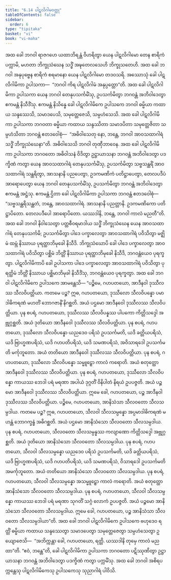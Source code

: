 ```yaml
---
title: "6.14 ပါဋလိဂါမဝတ္ထု"
tableOfContents: false
sidebar:
  order: 6
type: "tipitaka"
basket: "vi"
book: "vi-maha"
---
```



<DynamicBreadcrumb />

<Division number="285" book="vi-maha">

<Paragraph number="1292" book="vi-maha">
အထ ခေါ ဘဂဝါ ရာဇဂဟေ ယထာဘိရန္တံ ဝိဟရိတွာ ယေန ပါဋလိဂါမော တေန စာရိကံ ပက္ကာမိ, မဟတာ ဘိက္ခုသံဃေန သဒ္ဓိံ အဍ္ဎတေလသေဟိ ဘိက္ခုသတေဟိ. အထ ခေါ ဘဂဝါ အနုပုဗ္ဗေန စာရိကံ စရမာနော ယေန ပါဋလိဂါမော တဒဝသရိ. အဿောသုံ ခေါ ပါဋလိဂါမိကာ ဥပါသကာ—  “ဘဂဝါ ကိရ ပါဋလိဂါမံ အနုပ္ပတ္တော”တိ. အထ ခေါ ပါဋလိဂါမိကာ ဥပါသကာ ယေန ဘဂဝါ တေနုပသင်္ကမိံသု, ဥပသင်္ကမိတွာ ဘဂဝန္တံ အဘိဝါဒေတွာ ဧကမန္တံ နိသီဒိံသု. ဧကမန္တံ နိသိန္နေ ခေါ ပါဋလိဂါမိကေ ဥပါသကေ ဘဂဝါ ဓမ္မိယာ ကထာယ သန္ဒဿေသိ, သမာဒပေသိ, သမုတ္တေဇေသိ, သမ္ပဟံသေသိ. အထ ခေါ ပါဋလိဂါမိကာ ဥပါသကာ ဘဂဝတာ ဓမ္မိယာ ကထာယ သန္ဒဿိတာ သမာဒပိတာ သမုတ္တေဇိတာ သမ္ပဟံသိတာ ဘဂဝန္တံ ဧတဒဝေါစုံ—  “အဓိဝါသေတု နော, ဘန္တေ, ဘဂဝါ အာဝသထာဂါရံ သဒ္ဓိံ ဘိက္ခုသံဃေနာ”တိ. အဓိဝါသေသိ ဘဂဝါ တုဏှီဘာဝေန. အထ ခေါ ပါဋလိဂါမိကာ ဥပါသကာ ဘဂဝတော အဓိဝါသနံ ဝိဒိတွာ ဥဋ္ဌာယာသနာ ဘဂဝန္တံ အဘိဝါဒေတွာ ပဒက္ခိဏံ ကတွာ ယေန အာဝသထာဂါရံ တေနုပသင်္ကမိံသု, ဥပသင်္ကမိတွာ သဗ္ဗသန္ထရိံ အာဝသထာဂါရံ သန္ထရိတွာ, အာသနာနိ ပညပေတွာ, ဥဒကမဏိကံ ပတိဋ္ဌာပေတွာ, တေလပဒီပံ အာရောပေတွာ ယေန ဘဂဝါ တေနုပသင်္ကမိံသု, ဥပသင်္ကမိတွာ ဘဂဝန္တံ အဘိဝါဒေတွာ ဧကမန္တံ အဋ္ဌံသု. ဧကမန္တံ ဌိတာ ခေါ ပါဋလိဂါမိကာ ဥပါသကာ ဘဂဝန္တံ ဧတဒဝေါစုံ—  “သဗ္ဗသန္ထရိသန္ထတံ, ဘန္တေ, အာဝသထာဂါရံ. အာသနာနိ ပညတ္တာနိ. ဥဒကမဏိကော ပတိဋ္ဌာပိတော. တေလပဒီပေါ အာရောပိတော. ယဿဒါနိ, ဘန္တေ, ဘဂဝါ ကာလံ မညတီ”တိ.
</Paragraph>

<Paragraph number="1293" book="vi-maha">
အထ ခေါ ဘဂဝါ နိဝါသေတွာ ပတ္တစီဝရမာဒါယ သဒ္ဓိံ ဘိက္ခုသံဃေန ယေန အာဝသထာဂါရံ တေနုပသင်္ကမိ; ဥပသင်္ကမိတွာ ပါဒေ ပက္ခာလေတွာ အာဝသထာဂါရံ ပဝိသိတွာ မဇ္ဈိမံ ထမ္ဘံ နိဿာယ ပုရတ္ထာဘိမုခေါ နိသီဒိ. ဘိက္ခုသံဃောပိ ခေါ ပါဒေ ပက္ခာလေတွာ အာဝသထာဂါရံ ပဝိသိတွာ ပစ္ဆိမံ ဘိတ္တိံ နိဿာယ ပုရတ္ထာဘိမုခေါ နိသီဒိ, ဘဂဝန္တံယေဝ ပုရက္ခတွာ. ပါဋလိဂါမိကာပိ ခေါ ဥပါသကာ ပါဒေ ပက္ခာလေတွာ အာဝသထာဂါရံ ပဝိသိတွာ ပုရတ္ထိမံ ဘိတ္တိံ နိဿာယ ပစ္ဆိမာဘိမုခါ နိသီဒိံသု, ဘဂဝန္တံယေဝ ပုရက္ခတွာ. အထ ခေါ ဘဂဝါ ပါဋလိဂါမိကေ ဥပါသကေ အာမန္တေသိ—
</Paragraph>

<Paragraph number="1294" book="vi-maha">
“ပဉ္စိမေ, ဂဟပတယော, အာဒီနဝါ ဒုဿီလဿ သီလဝိပတ္တိယာ. ကတမေ ပဉ္စ? ဣဓ, ဂဟပတယော, ဒုဿီလော သီလဝိပန္နော ပမာဒါဓိကရဏံ မဟတိံ ဘောဂဇာနိံ နိဂစ္ဆတိ. အယံ ပဌမော အာဒီနဝေါ ဒုဿီလဿ သီလဝိပတ္တိယာ. ပုန စပရံ, ဂဟပတယော, ဒုဿီလဿ သီလဝိပန္နဿ ပါပကော ကိတ္တိသဒ္ဒေါ အဗ္ဘုဂ္ဂစ္ဆတိ. အယံ ဒုတိယော အာဒီနဝေါ ဒုဿီလဿ သီလဝိပတ္တိယာ. ပုန စပရံ, ဂဟပတယော, ဒုဿီလော သီလဝိပန္နော ယညဒေဝ ပရိသံ ဥပသင်္ကမတိ, ယဒိ ခတ္တိယပရိသံ, ယဒိ ဗြာဟ္မဏပရိသံ, ယဒိ ဂဟပတိပရိသံ, ယဒိ သမဏပရိသံ, အဝိသာရဒေါ ဥပသင်္ကမတိ မင်္ကုဘူတော. အယံ တတိယော အာဒီနဝေါ ဒုဿီလဿ သီလဝိပတ္တိယာ. ပုန စပရံ, ဂဟပတယော, ဒုဿီလော သီလဝိပန္နော သမ္မူဠှော ကာလံ ကရောတိ. အယံ စတုတ္ထော အာဒီနဝေါ ဒုဿီလဿ သီလဝိပတ္တိယာ. ပုန စပရံ, ဂဟပတယော, ဒုဿီလော သီလဝိပန္နော ကာယဿ ဘေဒါ ပရံ မရဏာ အပါယံ ဒုဂ္ဂတိံ ဝိနိပါတံ နိရယံ ဥပပဇ္ဇတိ. အယံ ပဉ္စမော အာဒီနဝေါ ဒုဿီလဿ သီလဝိပတ္တိယာ. ဣမေ ခေါ, ဂဟပတယော, ပဉ္စ အာဒီနဝါ ဒုဿီလဿ သီလဝိပတ္တိယာ.
</Paragraph>

<Paragraph number="1295" book="vi-maha">
ပဉ္စိမေ, ဂဟပတယော, အာနိသံသာ သီလဝတော သီလသမ္ပဒါယ. ကတမေ ပဉ္စ? ဣဓ, ဂဟပတယော, သီလဝါ သီလသမ္ပန္နော အပ္ပမာဒါဓိကရဏံ မဟန္တံ ဘောဂက္ခန္ဓံ အဓိဂစ္ဆတိ. အယံ ပဌမော အာနိသံသော သီလဝတော သီလသမ္ပဒါယ. ပုန စပရံ, ဂဟပတယော, သီလဝတော သီလသမ္ပန္နဿ ကလျာဏော ကိတ္တိသဒ္ဒေါ အဗ္ဘုဂ္ဂစ္ဆတိ. အယံ ဒုတိယော အာနိသံသော သီလဝတော သီလသမ္ပဒါယ. ပုန စပရံ, ဂဟပတယော, သီလဝါ သီလသမ္ပန္နော ယညဒေဝ ပရိသံ ဥပသင်္ကမတိ, ယဒိ ခတ္တိယပရိသံ, ယဒိ ဗြာဟ္မဏပရိသံ, ယဒိ ဂဟပတိပရိသံ, ယဒိ သမဏပရိသံ, ဝိသာရဒေါ ဥပသင်္ကမတိ အမင်္ကုဘူတော. အယံ တတိယော အာနိသံသော သီလဝတော သီလသမ္ပဒါယ. ပုန စပရံ, ဂဟပတယော, သီလဝါ သီလသမ္ပန္နော အသမ္မူဠှော ကာလံ ကရောတိ. အယံ စတုတ္ထော အာနိသံသော သီလဝတော သီလသမ္ပဒါယ. ပုန စပရံ, ဂဟပတယော, သီလဝါ သီလသမ္ပန္နော ကာယဿ ဘေဒါ ပရံ မရဏာ သုဂတိံ သဂ္ဂံ လောကံ ဥပပဇ္ဇတိ. အယံ ပဉ္စမော အာနိသံသော သီလဝတော သီလသမ္ပဒါယ. ဣမေ ခေါ, ဂဟပတယော, ပဉ္စ အာနိသံသာ သီလဝတော သီလသမ္ပဒါယာ”တိ.
</Paragraph>

<Paragraph number="1296" book="vi-maha">
အထ ခေါ ဘဂဝါ ပါဋလိဂါမိကေ ဥပါသကေ ဗဟုဒေဝ ရတ္တိံ ဓမ္မိယာ ကထာယ သန္ဒဿေတွာ သမာဒပေတွာ သမုတ္တေဇေတွာ သမ္ပဟံသေတွာ ဥယျောဇေသိ—  “အဘိက္ကန္တာ ခေါ, ဂဟပတယော, ရတ္တိ. ယဿဒါနိ တုမှေ ကာလံ မညထာ”တိ. “ဧဝံ, ဘန္တေ”တိ, ခေါ ပါဋလိဂါမိကာ ဥပါသကာ ဘဂဝတော ပဋိဿုဏိတွာ ဥဋ္ဌာယာသနာ ဘဂဝန္တံ အဘိဝါဒေတွာ ပဒက္ခိဏံ ကတွာ ပက္ကမိံသု. အထ ခေါ ဘဂဝါ အစိရပက္ကန္တေသု ပါဋလိဂါမိကေသု ဥပါသကေသု သုညာဂါရံ ပါဝိသိ.
</Paragraph>
</Division>